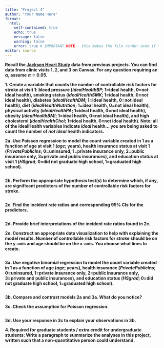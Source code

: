 ```yaml
---
title: "Project 4"
author: "Your Name Here"
format: 
  html:
    self-contained: true
    echo: true
    message: false
    warning: false
    error: true # IMPORTANT NOTE - this makes the file render even if there is an error. it is imperative that you check your .html document *before submission* to make sure that it has all results in it.
editor: source
---
```


**Recall the [Jackson Heart Study](https://www.jacksonheartstudy.org/) data from previous projects. You can find data from clinic visits 1, 2, and 3 on Canvas. For any question requiring an $\alpha$, assume $\alpha=0.05$.**

**1. Create a variable that counts the number of controllable risk factors for stroke at visit 1: blood pressure (*idealHealthBP*; 1=ideal health, 0=not ideal health), smoking status (*idealHealthSMK*; 1=ideal health, 0=not ideal health), diabetes (*idealHealthDM*; 1=ideal health, 0=not ideal health), diet  (*idealHealthNutrition*; 1=ideal health, 0=not ideal health), physical activity (*idealHealthPA*; 1=ideal health, 0=not ideal health), obesity  (*idealHealthBMI*; 1=ideal health, 0=not ideal health), and high cholesterol  (*idealHealthChol*; 1=ideal health, 0=not ideal health). Note: all of the idealHealth variables indicate *ideal* health… you are being asked to count the number of *not ideal* health indicators.**

**2a. Use Poisson regression to model the count variable created in 1 as a function of age at visit 1 (*age*; years), health insurance status at visit 1 (*PrivatePublicIns*; 0=uninsured, 1=private insurance only, 2=public insurance only, 3=private and public insurances), and education status at visit 1 (*HSgrad*; 0=did not graduate high school, 1=graduated high school).**

```r

```

**2b. Perform the appropriate hypothesis test(s) to determine which, if any, are significant predictors of the number of controllable risk factors for stroke.**

```r

```

**2c. Find the incident rate ratios and corresponding 95% CIs for the predictors.**

```r

```

**2d. Provide brief interpretations of the incident rate ratios found in 2c.**



**2e. Construct an appropriate data visualization to help with explaining the model results. Number of controllable risk factors for stroke should be on the y-axis and age should be on the x-axis. You choose what lines to create.**

```r

```

**3a. Use negative binomial regression to model the count variable created in 1 as a function of age (*age*; years), health insurance (*PrivatePublicIns*; 0=uninsured, 1=private insurance only, 2=public insurance only, 3=private and public insurances), and education status (*HSgrad*; 0=did not graduate high school, 1=graduated high school).**

```r

```

**3b. Compare and contrast models 2a and 3a. What do you notice?**

**3c. Check the assumption for Poisson regression.**

```r

```

**3d. Use your response in 3c to explain your observations in 3b.**



**4. Required for graduate students / extra credit for undergraduate students: Write a paragraph to summarize the analyses in this project, written such that a non-quantitative person could understand.**


